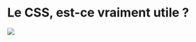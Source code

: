 # Le CSS, est-ce vraiment utile ?

![](http://localhost:5001/activities/images/image-81b39a82-737d-41d3-836a-16228721e9791706095266563gnome.png)

##
